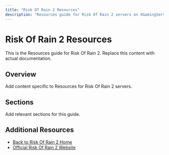 ```yaml
---
title: "Risk Of Rain 2 Resources"
description: "Resources guide for Risk Of Rain 2 servers on XGamingServer"
---
```


# Risk Of Rain 2 Resources

This is the Resources guide for Risk Of Rain 2. Replace this content with actual documentation.

## Overview

Add content specific to Resources for Risk Of Rain 2 servers.

## Sections

Add relevant sections for this guide.

## Additional Resources

- [Back to Risk Of Rain 2 Home](./index)
- [Official Risk Of Rain 2 Website](https://example.com)
